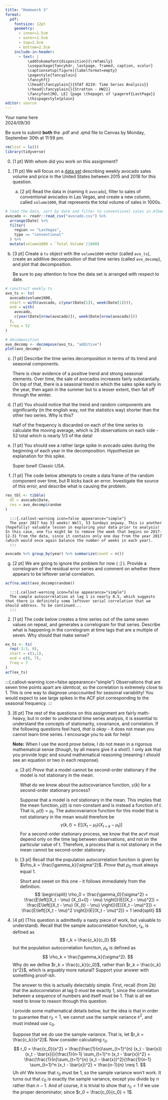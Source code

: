 ```yaml
---
title: "Homework 3"
format:
  pdf:
    fontsize: 12pt
    geometry:
      - inner=1.5cm
      - outer=1.5cm
      - top=2.5cm
      - bottom=2.5cm
    include-in-header:
      - text: |
          \addtokomafont{disposition}{\rmfamily}
          \usepackage{fancyhdr, lastpage, framed, caption, xcolor}
          \captionsetup[figure]{labelformat=empty}
          \pagestyle{fancyplain}
          \fancyhf{}
          \lhead{\fancyplain{}{STAT 0219: Time Series Analysis}}
          \rhead{\fancyplain{}{Stratton - HW2}}
          \fancyfoot[RO, LE] {page \thepage\ of \pageref{LastPage}}
          \thispagestyle{plain}
editor: source
---
```

<!-- Note: the YAML header is everything above this line. -->
\vspace{-3in}
\textbf{Name:} Your name here  
\textbf{Due:} 2024/09/30
\vspace{1.5in}

Be sure to submit **both** the .pdf and .qmd file to Canvas by Monday, September 30th at 11:59 pm. 

```r
rm(list = ls())
library(tidyverse)
```

0. [1 pt] With whom did you work on this assignment?

   :::{.callout-warning icon=false appearance="simple"}
   
   :::

1. [11 pt] We will focus on a [data set](https://www.kaggle.com/datasets/neuromusic/avocado-prices) describing weekly avocado sales volume and price in the United States between 2015 and 2018 for this question. 

   a) [2 pt] Read the data in (naming it `avocado`), filter to sales of conventional avocados in Las Vegas, and create a new column, called `volume1000`, that represents the total volume of sales in 1000s. 

```r
# load the data, sort by date and filter to conventional sales in Albany
avocado <- readr::read_csv("avocado.csv") %>%
  arrange(Date) %>%
  filter(
    region == "LasVegas",
    type == "conventional"
  ) %>%
  mutate(volume1000 = `Total Volume`/1000)
```


   b) [3 pt] Create a `ts` object with the `volume1000` vector (called `avo_ts`), create an additive decomposition of that time series (called `avo_decomp`), and plot that decomposition.
   
      :::{.callout-tip}
      Be sure to pay attention to how the data set is arranged with respect to date. 
      :::
   
```r
# construct weekly ts
avo_ts <- ts(
  avocado$volume1000,
  start = with(avocado, c(year(Date[1]), week(Date[1]))),
  end = with(
    avocado, 
    c(year(Date[nrow(avocado)]), week(Date[nrow(avocado)]))
  ),
  freq = 52
)

# decomposition
avo_decomp <- decompose(avo_ts, "additive")
plot(avo_decomp)
```


   c) [1 pt] Describe the time series decomposition in terms of its trend and seasonal components. 

      :::{.callout-warning icon=false appearance="simple"}
      There is clear evidence of a positive trend and strong seasonal elements. Over time, the sale of avocados increases fairly substantially. On top of that, there is a seasonal trend in which the sales spike early in the year, then again in the summer but to a lesser extent, then fall off through the winter. 
      :::
      
      
   d) [1 pt] You should notice that the trend and random components are significantly (in the english way, not the statistics way) shorter than the other two series. Why is this?
   
      :::{.callout-warning icon=false appearance="simple"}
      Half of the frequency is discarded on each of the time series to calculate the moving average, which is 26 observations on each side - 52 total which is nearly 1/3 of the data!
      :::

   e) [1 pt] You should see a rather large spike in avocado sales during the beginning of each year in the decomposition. Hypothesize an explanation for this spike.
   
      :::{.callout-warning icon=false appearance="simple"}
      Super bowl! Classic USA. 
      :::
      
   f) [1 pt] The code below attempts to create a data frame of the random component over time, but R kicks back an error. Investigate the source of this error, and describe what is causing the problem. 
   
```r
res_tbl <- tibble(
  dt = avocado$Date,
  res = avo_decomp$random
)
```

      :::{.callout-warning icon=false appearance="simple"}
      The year 2017 has 53 weeks! Well, 53 Sundays anyway. This is another (hopefully) valuable lesson in exploring your data prior to analysis! In this case, one fix might be to remove the week that begins on 2017-12-31 from the data, since it contains only one day from the year 2017 (which would once again balance the number of weeks in each year).
      :::

```r
avocado %>% group_by(year) %>% summarize(count = n())
```

   g) [2 pt] We are going to ignore the problem for now ( :] ). Provide a correlogram of the residual error series and comment on whether there appears to be leftover serial correlation. 
   
```r
acf(na.omit(avo_decomp$random))
```

      :::{.callout-warning icon=false appearance="simple"}
      The sample autocorrelation at lag 1 is nearly 0.5, which suggests that there is definitely some leftover serial correlation that we should address. To be continued...
      :::

2. [1 pt] The code below creates a time series out of the same seven values on repeat, and generates a correlogram for that series. Describe what is happening in the correlogram at time lags that are a multiple of seven. Why should that make sense?

```r
ex_ts <- ts(
  rep(-3:3, 8),
  start = c(1,1),
  end = c(8, 7),
  freq = 7
)
acf(ex_ts)
```

   :::{.callout-warning icon=false appearance="simple"}
   Observations that are seven time points apart are *identical*, so the correlation is extremely close to 1. This is one way to diagnose unaccounted for seasonal variability! You would expect to see large spikes in the ACF plot corresponding to the seasonal frequency. 
   :::

3. [6 pt] The rest of the questions on this assignment are fairly math-heavy, but in order to understand time series analysis, it is essential to understand the concepts of stationarity, covariance, and correlation. If the following questions feel hard, *that is okay* - it does not mean you cannot learn time series. I encourage you to ask for help! 
   
   **Note:** When I use the word *prove* below, I do not mean in a rigorous mathematical sense (though, by all means give it a shot!). I only ask that you provide logic and sound mathematical reasoning (meaning I should see an equation or two in each response).

   a) [3 pt] *Prove* that a model cannot be second-order stationary if the model is not stationary in the mean. 
   
      :::{.callout-tip title="Hint"}
      What do we know about the autocovariance function, $\gamma(k)$ for a second-order stationary process?
      :::
      
      :::{.callout-warning icon=false appearance="simple"}
      Suppose that a model is *not* stationary in the mean. This implies that the mean function, $\mu(t)$ is non-constant and is instead a function of $t$. That is, $\mu(t) = \mu_t$. The autocovariance function for this model that is not stationary in the mean would therefore be
      $$
      \gamma(k,t) = E\left[(X_t - \mu_t) (X_{t+k} - \mu_t) \right]
      $$
      For a second-order stationary process, we know that the acvf must depend only on the time lag between observations, and not on the particular value of $t$. Therefore, a process that is not stationary in the mean cannot be second-order stationary. 
      :::

   b) [3 pt] Recall that the population autocorrelation function is given by $\rho_k = \frac{\gamma_k}{\sigma^2}$. *Prove* that $\rho_0$ must always equal 1. 
   
      :::{.callout-warning icon=false appearance="simple"}
      Short and sweet on this one - it follows immediately from the definition. 
      $$
      \begin{split}
      \rho_0 = \frac{\gamma_0}{\sigma^2} = \frac{E\left[(X_t - \mu) (X_{t+0} - \mu) \right]}{E[(X_t - \mu)^2]} = \frac{E\left[(X_t - \mu) (X_{t} - \mu) \right]}{E[(X_t - \mu)^2]} = \frac{E\left[(X_t - \mu)^2 \right]}{E[(X_t - \mu)^2]} = 1
      \end{split}
      $$
      :::

4. [4 pt] (This question is admittedly a nasty piece of work, but valuable to understand). Recall that the sample autocorrelation function, $r_k$, is defined as
   $$
   r_k = \frac{c_k}{c_0}
   $$
   but the population autocorrelation function, $\rho_k$ is defined as 
   $$
   \rho_k = \frac{\gamma_k}{\sigma^2}.
   $$
   Why do we define $r_k = \frac{c_k}{c_0}$, rather than $r_k = \frac{c_k}{s^2}$, which is arguably more natural? Support your answer with something proof-ish.
   
   :::{.callout-warning icon=false appearance="simple"}
   The answer to this is actually delectably simple. First, recall (from 2b) that the autocorrelation at lag 0 *must* be exactly 1, since the correlation between a sequence of numbers and itself must be 1. That is all we need to know to reason through this question. 
   
   \vspace{.125in}
      
   I provide some mathematical details below, but the idea is that in order to guarantee that $r_0 = 1$, we cannot use the sample variance $s^2$, and must instead use $c_0$. 

   \vspace{.125in}

   Suppose that we do use the sample variance. That is, let $r_k = \frac{c_k}{s^2}$. Now consider calculating $r_0$. 
   $$
   r_0 = \frac{c_0}{s^2} = \frac{\frac{1}{n}\sum_{t=1}^{n} (x_t - \bar{x})(x_t - \bar{x})}{\frac{1}{n-1} \sum_{t=1}^n (x_t - \bar{x})^2} = \frac{\frac{1}{n}\sum_{t=1}^{n} (x_t - \bar{x})^2}{\frac{1}{n-1} \sum_{t=1}^n (x_t - \bar{x})^2} = \frac{n-1}{n} \neq 1.
   $$
   Uh oh! We know that $r_0$ must be 1, so the sample variance won't work. It turns out that $c_0$ is exactly the sample variance, except you divide by $n$ rather than $n-1$. And of course, it is trivial to show that $r_0 = 1$ if we use the proper denominator, since $r_0 = \frac{c_0}{c_0} = 1$. 
   :::
   


